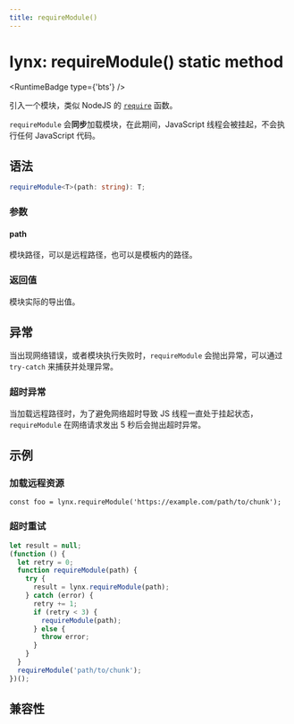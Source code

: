 ```yaml
---
title: requireModule()
---
```



# lynx: requireModule() static method

<RuntimeBadge type={'bts'} />

引入一个模块，类似 NodeJS 的 [`require`](https://nodejs.org/docs/latest/api/modules.html#requireid) 函数。

`requireModule` 会**同步**加载模块，在此期间，JavaScript 线程会被挂起，不会执行任何 JavaScript 代码。

## 语法

```ts
requireModule<T>(path: string): T;
```

### 参数

#### path

模块路径，可以是远程路径，也可以是模板内的路径。

### 返回值

模块实际的导出值。

## 异常

当出现网络错误，或者模块执行失败时，`requireModule` 会抛出异常，可以通过 `try-catch` 来捕获并处理异常。

### 超时异常

当加载远程路径时，为了避免网络超时导致 JS 线程一直处于挂起状态，`requireModule` 在网络请求发出 5 秒后会抛出超时异常。

## 示例

### 加载远程资源

```tsx
const foo = lynx.requireModule('https://example.com/path/to/chunk');
```

### 超时重试

```js
let result = null;
(function () {
  let retry = 0;
  function requireModule(path) {
    try {
      result = lynx.requireModule(path);
    } catch (error) {
      retry += 1;
      if (retry < 3) {
        requireModule(path);
      } else {
        throw error;
      }
    }
  }
  requireModule('path/to/chunk');
})();
```

## 兼容性


<LegacyCompatTable metadata="lynx-api/lynx/requireModule" />
